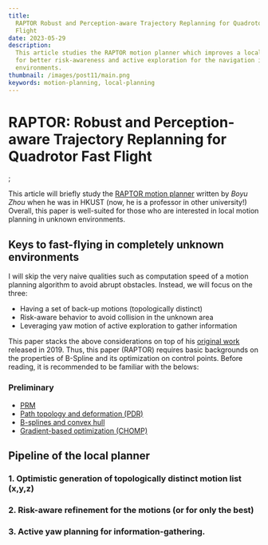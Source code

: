 ```yaml
---
title:
  RAPTOR Robust and Perception-aware Trajectory Replanning for Quadrotor Fast
  Flight
date: 2023-05-29
description:
  This article studies the RAPTOR motion planner which improves a local planning
  for better risk-awareness and active exploration for the navigation in unkown
  environments.
thumbnail: /images/post11/main.png
keywords: motion-planning, local-planning
---
```



# RAPTOR: Robust and Perception-aware Trajectory Replanning for Quadrotor Fast Flight

<Frontmatter />;

This article will briefly study the
[RAPTOR motion planner](https://ieeexplore.ieee.org/document/8758904) written by
_Boyu Zhou_ when he was in HKUST (now, he is a professor in other university!)
Overall, this paper is well-suited for those who are interested in local motion
planning in unknown environments.

<div className="sm:px-5 my-10">
  <YouTube videoId="6wrh4G1-cQ4" className="videoWrapper" />
</div>

## Keys to fast-flying in completely unknown environments

I will skip the very naive qualities such as computation speed of a motion
planning algorithm to avoid abrupt obstacles. Instead, we will focus on the
three:

- Having a set of back-up motions (topologically distinct)
- Risk-aware behavior to avoid collision in the unknown area
- Leveraging yaw motion of active exploration to gather information

This paper stacks the above considerations on top of his
[original work](https://ieeexplore.ieee.org/abstract/document/8758904/) released
in 2019. Thus, this paper (RAPTOR) requires basic backgrounds on the properties
of B-Spline and its optimization on control points. Before reading, it is
recommended to be familiar with the belows:

### Preliminary

- [PRM](https://en.wikipedia.org/wiki/Probabilistic_roadmap)
- [Path topology and deformation (PDR)](https://journals.sagepub.com/doi/abs/10.1177/0278364908098411?journalCode=ijra)
- [B-splines and convex hull](https://ieeexplore.ieee.org/abstract/document/8758904/)
- [Gradient-based optimization (CHOMP)](https://ieeexplore.ieee.org/abstract/document/5152817)

## Pipeline of the local planner

### 1. Optimistic generation of topologically distinct motion list (x,y,z)

### 2. Risk-aware refinement for the motions (or for only the best)

### 3. Active yaw planning for information-gathering.
